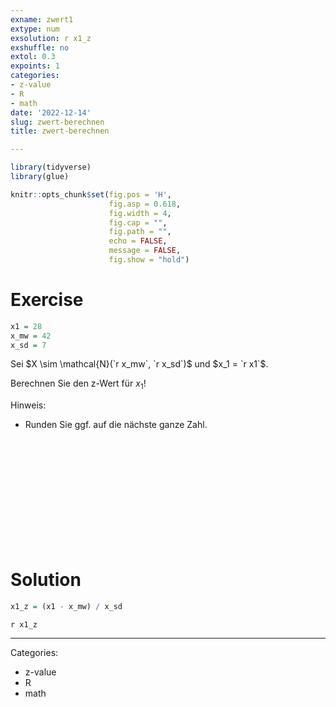 ```yaml
---
exname: zwert1
extype: num
exsolution: r x1_z
exshuffle: no
extol: 0.3
expoints: 1
categories:
- z-value
- R
- math
date: '2022-12-14'
slug: zwert-berechnen
title: zwert-berechnen

---
```





```r
library(tidyverse)
library(glue)
```


```r
knitr::opts_chunk$set(fig.pos = 'H',
                      fig.asp = 0.618,
                      fig.width = 4,
                      fig.cap = "", 
                      fig.path = "",
                      echo = FALSE,
                      message = FALSE,
                      fig.show = "hold")
```






# Exercise

```r
x1 = 28
x_mw = 42
x_sd = 7
```


Sei $X \sim \mathcal{N}(`r x_mw`, `r x_sd`)$ und $x_1 = `r x1`$.

Berechnen Sie den z-Wert für $x_1$!

Hinweis:

- Runden Sie ggf. auf die nächste ganze Zahl.



</br>
</br>
</br>
</br>
</br>
</br>
</br>
</br>
</br>
</br>

# Solution

```r
x1_z = (x1 - x_mw) / x_sd
```


`r x1_z`





---

Categories: 

- z-value
- R
- math

